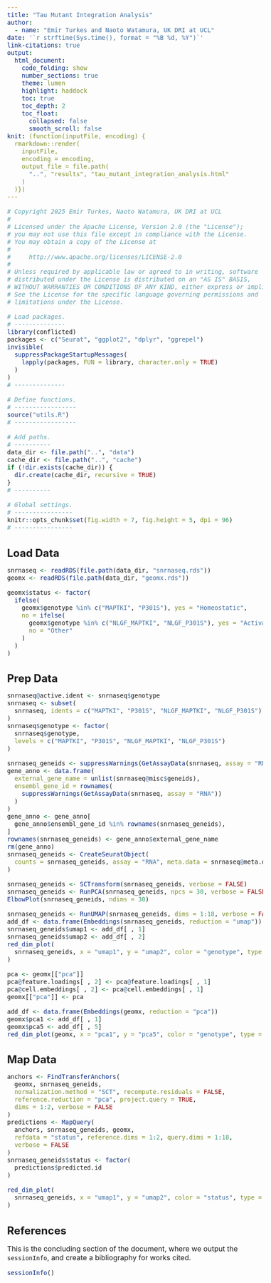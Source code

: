 ```yaml
---
title: "Tau Mutant Integration Analysis"
author:
  - name: "Emir Turkes and Naoto Watamura, UK DRI at UCL"
date: '`r strftime(Sys.time(), format = "%B %d, %Y")`'
link-citations: true
output:
  html_document:
    code_folding: show
    number_sections: true
    theme: lumen
    highlight: haddock
    toc: true
    toc_depth: 2
    toc_float:
      collapsed: false
      smooth_scroll: false
knit: (function(inputFile, encoding) {
  rmarkdown::render(
    inputFile,
    encoding = encoding,
    output_file = file.path(
      "..", "results", "tau_mutant_integration_analysis.html"
    )
  )})
---
```


<style type="text/css">
body {font-size: 16px;}
h1.title {font-size: 35px;}
h1 {font-size: 24px;}
h2 {font-size: 22px;}
.toc-content {padding-left: 0px; padding-right: 0px;}
div.tocify {width: 100%;}
.tocify-subheader .tocify-item {
  font-size: 0.95em; padding-left: 25px; text-indent: 0;
}
div.main-container {max-width: none; width: 100%;}
</style>

```r
# Copyright 2025 Emir Turkes, Naoto Watamura, UK DRI at UCL
#
# Licensed under the Apache License, Version 2.0 (the "License");
# you may not use this file except in compliance with the License.
# You may obtain a copy of the License at
#
#     http://www.apache.org/licenses/LICENSE-2.0
#
# Unless required by applicable law or agreed to in writing, software
# distributed under the License is distributed on an "AS IS" BASIS,
# WITHOUT WARRANTIES OR CONDITIONS OF ANY KIND, either express or implied.
# See the License for the specific language governing permissions and
# limitations under the License.

# Load packages.
# --------------
library(conflicted)
packages <- c("Seurat", "ggplot2", "dplyr", "ggrepel")
invisible(
  suppressPackageStartupMessages(
    lapply(packages, FUN = library, character.only = TRUE)
  )
)
# --------------

# Define functions.
# -----------------
source("utils.R")
# -----------------

# Add paths.
# ----------
data_dir <- file.path("..", "data")
cache_dir <- file.path("..", "cache")
if (!dir.exists(cache_dir)) {
  dir.create(cache_dir, recursive = TRUE)
}
# ----------

# Global settings.
# ----------------
knitr::opts_chunk$set(fig.width = 7, fig.height = 5, dpi = 96)
# ----------------
```

# Load Data

```r
snrnaseq <- readRDS(file.path(data_dir, "snrnaseq.rds"))
geomx <- readRDS(file.path(data_dir, "geomx.rds"))

geomx$status <- factor(
  ifelse(
    geomx$genotype %in% c("MAPTKI", "P301S"), yes = "Homeostatic",
    no = ifelse(
      geomx$genotype %in% c("NLGF_MAPTKI", "NLGF_P301S"), yes = "Activated",
      no = "Other"
    )
  )
)
```

# Prep Data

```r
snrnaseq@active.ident <- snrnaseq$genotype
snrnaseq <- subset(
  snrnaseq, idents = c("MAPTKI", "P301S", "NLGF_MAPTKI", "NLGF_P301S")
)
snrnaseq$genotype <- factor(
  snrnaseq$genotype,
  levels = c("MAPTKI", "P301S", "NLGF_MAPTKI", "NLGF_P301S")
)

snrnaseq_geneids <- suppressWarnings(GetAssayData(snrnaseq, assay = "RNA"))
gene_anno <- data.frame(
  external_gene_name = unlist(snrnaseq@misc$geneids),
  ensembl_gene_id = rownames(
    suppressWarnings(GetAssayData(snrnaseq, assay = "RNA"))
  )
)
gene_anno <- gene_anno[
  gene_anno$ensembl_gene_id %in% rownames(snrnaseq_geneids),
]
rownames(snrnaseq_geneids) <- gene_anno$external_gene_name
rm(gene_anno)
snrnaseq_geneids <- CreateSeuratObject(
  counts = snrnaseq_geneids, assay = "RNA", meta.data = snrnaseq@meta.data
)

snrnaseq_geneids <- SCTransform(snrnaseq_geneids, verbose = FALSE)
snrnaseq_geneids <- RunPCA(snrnaseq_geneids, npcs = 30, verbose = FALSE)
ElbowPlot(snrnaseq_geneids, ndims = 30)

snrnaseq_geneids <- RunUMAP(snrnaseq_geneids, dims = 1:18, verbose = FALSE)
add_df <- data.frame(Embeddings(snrnaseq_geneids, reduction = "umap"))
snrnaseq_geneids$umap1 <- add_df[ , 1]
snrnaseq_geneids$umap2 <- add_df[ , 2]
red_dim_plot(
  snrnaseq_geneids, x = "umap1", y = "umap2", color = "genotype", type = "cat"
)

pca <- geomx[["pca"]]
pca@feature.loadings[ , 2] <- pca@feature.loadings[ , 1]
pca@cell.embeddings[ , 2] <- pca@cell.embeddings[ , 1]
geomx[["pca"]] <- pca

add_df <- data.frame(Embeddings(geomx, reduction = "pca"))
geomx$pca1 <- add_df[ , 1]
geomx$pca5 <- add_df[ , 5]
red_dim_plot(geomx, x = "pca1", y = "pca5", color = "genotype", type = "cat")
```

# Map Data

```r
anchors <- FindTransferAnchors(
  geomx, snrnaseq_geneids,
  normalization.method = "SCT", recompute.residuals = FALSE,
  reference.reduction = "pca", project.query = TRUE,
  dims = 1:2, verbose = FALSE
)
predictions <- MapQuery(
  anchors, snrnaseq_geneids, geomx,
  refdata = "status", reference.dims = 1:2, query.dims = 1:18,
  verbose = FALSE
)
snrnaseq_geneids$status <- factor(
  predictions$predicted.id
)

red_dim_plot(
  snrnaseq_geneids, x = "umap1", y = "umap2", color = "status", type = "cat"
)
```

# References

This is the concluding section of the document, where we output the `sessionInfo`, and create a bibliography for works cited.

```r
sessionInfo()
```
